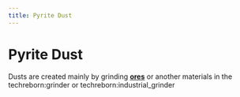 ```yaml
---
title: Pyrite Dust
---
```


<ItemImage file="pyrite_dust" alt="Pyrite Dust" size="200" />

# Pyrite Dust

Dusts are created mainly by grinding **[ores](/world_generation/ore)** or another materials in the <mcitem>techreborn:grinder</mcitem> 
or <mcitem>techreborn:industrial_grinder</mcitem>
